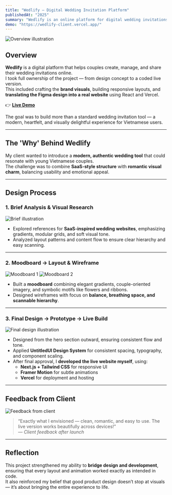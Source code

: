```yaml
---
title: "Wedlify – Digital Wedding Invitation Platform"
publishedAt: "2025"
summary: "Wedlify is an online platform for digital wedding invitations, planning, and budgeting. I led both the UI design and front-end development, turning the Figma prototype into a fully functional live website."
demo: "https://wedlify-client.vercel.app/"
---
```


![Overview illustration](https://res.cloudinary.com/dqtfjvkok/image/upload/v1759318530/laptop_dark_ex6jzi.png)

## Overview  

**Wedlify** is a digital platform that helps couples create, manage, and share their wedding invitations online.  
I took full ownership of the project — from design concept to a coded live version.  
This included crafting the **brand visuals**, building responsive layouts, and **translating the Figma design into a real website** using React and Vercel.  

👉 **[Live Demo](https://wedlify-client.vercel.app/)**  

The goal was to build more than a standard wedding invitation tool — a modern, heartfelt, and visually delightful experience for Vietnamese users.

---

## The 'Why' Behind Wedlify  

My client wanted to introduce a **modern, authentic wedding tool** that could resonate with young Vietnamese couples.  
The challenge was to combine **SaaS-style structure** with **romantic visual charm**, balancing usability and emotional appeal.  

---

## Design Process  

### 1. Brief Analysis & Visual Research  

![Brief illustration](https://res.cloudinary.com/dqtfjvkok/image/upload/v1759318167/Screenshot_137_uiqtiz.png)

- Explored references for **SaaS-inspired wedding websites**, emphasizing gradients, modular grids, and soft visual tone.  
- Analyzed layout patterns and content flow to ensure clear hierarchy and easy scanning.  

---

### 2. Moodboard → Layout & Wireframe  

![Moodboard 1](https://res.cloudinary.com/dqtfjvkok/image/upload/v1759318122/Section_1_ksv6r8.png)
![Moodboard 2](https://res.cloudinary.com/dqtfjvkok/image/upload/v1759318028/sass_Behance_-_Copy_rpkdrz.png)

- Built a **moodboard** combining elegant gradients, couple-oriented imagery, and symbolic motifs like flowers and ribbons.  
- Designed wireframes with focus on **balance, breathing space, and scannable hierarchy**.  

---

### 3. Final Design → Prototype → Live Build  

![Final design illustration](https://res.cloudinary.com/dqtfjvkok/image/upload/v1759318029/web-portfolio-mockup_10_ekzgrm.png)

- Designed from the hero section outward, ensuring consistent flow and tone.  
- Applied **UntitledUI Design System** for consistent spacing, typography, and component scaling.  
- After final approval, I **developed the live website myself**, using:  
  - **Next.js + Tailwind CSS** for responsive UI  
  - **Framer Motion** for subtle animations  
  - **Vercel** for deployment and hosting  

---

## Feedback from Client  

![Feedback from client](https://res.cloudinary.com/dqtfjvkok/image/upload/v1759318028/web-portfolio-mockup_888_ay9x4v.png)

> “Exactly what I envisioned — clean, romantic, and easy to use. The live version works beautifully across devices!”  
> — *Client feedback after launch*  

---

## Reflection  

This project strengthened my ability to **bridge design and development**, ensuring that every layout and animation worked exactly as intended in code.  
It also reinforced my belief that good product design doesn’t stop at visuals — it’s about bringing the entire experience to life.